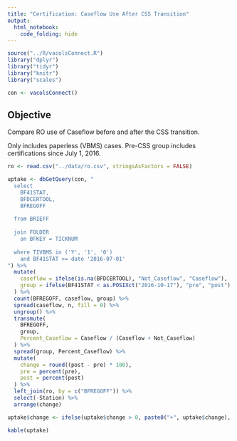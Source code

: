 ```yaml
---
title: "Certification: Caseflow Use After CSS Transition"
output: 
  html_notebook: 
    code_folding: hide
---
```


```r
source("../R/vacolsConnect.R")
library("dplyr")
library("tidyr")
library("knitr")
library("scales")

con <- vacolsConnect()
```

## Objective

Compare RO use of Caseflow before and after the CSS transition.

Only includes paperless (VBMS) cases. Pre-CSS group includes certifications since July 1, 2016.

```r
ro <- read.csv("../data/ro.csv", stringsAsFactors = FALSE)

uptake <- dbGetQuery(con, "
  select
    BF41STAT,
    BFDCERTOOL,
    BFREGOFF
  
  from BRIEFF
  
  join FOLDER
    on BFKEY = TICKNUM
  
  where TIVBMS in ('Y', '1', '0')
    and BF41STAT >= date '2016-07-01'
") %>%
  mutate(
    caseflow = ifelse(is.na(BFDCERTOOL), "Not_Caseflow", "Caseflow"),
    group = ifelse(BF41STAT < as.POSIXct("2016-10-17"), "pre", "post")
  ) %>%
  count(BFREGOFF, caseflow, group) %>%
  spread(caseflow, n, fill = 0) %>%
  ungroup() %>%
  transmute(
    BFREGOFF,
    group,
    Percent_Caseflow = Caseflow / (Caseflow + Not_Caseflow)
  ) %>%
  spread(group, Percent_Caseflow) %>%
  mutate(
    change = round((post - pre) * 100),
    pre = percent(pre),
    post = percent(post)
  ) %>%
  left_join(ro, by = c("BFREGOFF")) %>%
  select(-Station) %>%
  arrange(change)

uptake$change <- ifelse(uptake$change > 0, paste0("+", uptake$change), uptake$change)

kable(uptake)
```
